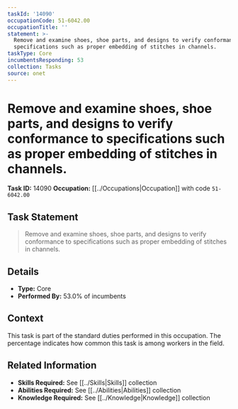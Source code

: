 ```yaml
---
taskId: '14090'
occupationCode: 51-6042.00
occupationTitle: ''
statement: >-
  Remove and examine shoes, shoe parts, and designs to verify conformance to
  specifications such as proper embedding of stitches in channels.
taskType: Core
incumbentsResponding: 53
collection: Tasks
source: onet
---
```

# Remove and examine shoes, shoe parts, and designs to verify conformance to specifications such as proper embedding of stitches in channels.

**Task ID:** 14090
**Occupation:** [[../Occupations|Occupation]] with code `51-6042.00`

## Task Statement

> Remove and examine shoes, shoe parts, and designs to verify conformance to specifications such as proper embedding of stitches in channels.

## Details

- **Type:** Core
- **Performed By:** 53.0% of incumbents

## Context

This task is part of the standard duties performed in this occupation. The percentage indicates how common this task is among workers in the field.

## Related Information

- **Skills Required:** See [[../Skills|Skills]] collection
- **Abilities Required:** See [[../Abilities|Abilities]] collection
- **Knowledge Required:** See [[../Knowledge|Knowledge]] collection
